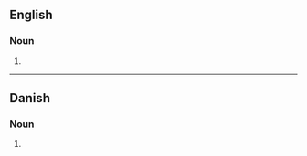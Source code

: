 ==English==

===Noun===
{{head|en|noun plural form}}

# {{plural of|albumin|lang=en}}

----

==Danish==

===Noun===
{{head|da|noun form|g=n}}

# {{inflection of|da|albumin||indef|gen|s}}